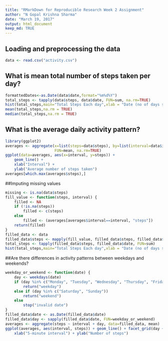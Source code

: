 ---
title: "RMarkDown for Reproducible Research Week 2 Assignment"
author: "N Gopal Krishna Sharma"
date: "March 19, 2017"
output: html_document
keep_md: TRUE
---


## Loading and preprocessing the data
```{r}
data <- read.csv("activity.csv")
```

## What is mean total number of steps taken per day?
```{r}
formattedDates<-as.Date(data$date,format="%m%d%Y")
total_steps <- tapply(data$steps, data$date, FUN=sum, na.rm=TRUE)
hist(total_steps,main="Total Steps Each day",xlab = "Date (no of days since 1970 1 Jan)", ylab = "Steps")
mean(total_steps,na.rm = TRUE)
median(total_steps,na.rm = TRUE)
```

## What is the average daily activity pattern?
```{r}
library(ggplot2)
averages <- aggregate(x=list(steps=data$steps), by=list(interval=data$interval),
                      FUN=mean, na.rm=TRUE)
ggplot(data=averages, aes(x=interval, y=steps)) +
    geom_line() +
    xlab("Interval") +
    ylab("Average number of steps taken")
averages[which.max(averages$steps),]
```

##Imputing missing values
```{r}
missing <- is.na(data$steps)
fill_value <- function(steps, interval) {
    filled <- NA
    if (!is.na(steps))
        filled <- c(steps)
    else
        filled <- (averages[averages$interval==interval, "steps"])
    return(filled)
}
filled_data <- data
filled_data$steps <- mapply(fill_value, filled_data$steps, filled_data$interval)
total_steps <- tapply(filled_data$steps, filled_data$date, FUN=sum)
hist(total_steps,main="Total Steps Each day",xlab = "Date (no of days since 1970 1 Jan)", ylab = "Steps")
```

##Are there differences in activity patterns between weekdays and weekends?
```{r}
weekday_or_weekend <- function(date) {
    day <- weekdays(date)
    if (day %in% c("Monday", "Tuesday", "Wednesday", "Thursday", "Friday"))
        return("weekday")
    else if (day %in% c("Saturday", "Sunday"))
        return("weekend")
    else
        stop("invalid date")
}
filled_data$date <- as.Date(filled_data$date)
filled_data$day <- sapply(filled_data$date, FUN=weekday_or_weekend)
averages <- aggregate(steps ~ interval + day, data=filled_data, mean)
ggplot(averages, aes(interval, steps)) + geom_line() + facet_grid(day ~ .) +
    xlab("5-minute interval") + ylab("Number of steps")
```